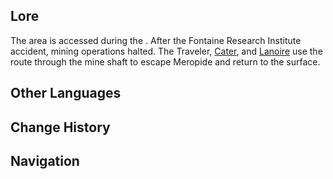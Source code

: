 {{Location Infobox
|image        = Arkhium Crystal Geode Mine Shaft.png
|type         = Point of Interest
|map_level    = Fortress of Meropide: Abandoned Production Zone
|poi          = Abandoned Production Zone
|subarea      = Fortress of Meropide
|area         = Liffey Region
|subregion    = 
|region       = Fontaine
}}
{{Location Intro|description=The mine is filled with [[Arkhium]] crystal and is patrolled by [[Flying Energy Thief|Flying Energy Thieves]].}}
<!--
==Points of Interest==
{{Locations by Category Table|type=Points of Interest}}

==Quests==
{{Quests by Category List|Geode Mine Shaft Quests|heo=1}}

==NPCs==
* 
==Interactables==
===Interactable Name===
{{Dialogue Start}}
:''':''' {{tx}}
{{Dialogue End}}
--><!--
==Descriptions==
{{Description|}}
--><!--
==Soundtracks==
{{Soundtracks by Category Table|{{subst:#titleparts:{{subst:PAGENAME}}}} Soundtracks|header={{subst:#titleparts:{{subst:PAGENAME}}}}}}
-->
==Lore==
The area is accessed during the {{Quest|An Eye for an Eye}}. After the Fontaine Research Institute accident, mining operations halted. The Traveler, [[Cater]], and [[Lanoire]] use the route through the mine shaft to escape Meropide and return to the surface.
<!--
==Gallery==
<gallery>

</gallery>

==Video Guides==
{{EVT
|video   = 
|caption = 
}}
-->
==Other Languages==
{{Other Languages
|en      = Geode Mine Shaft
|zhs     = 晶簇矿坑道
|zhs_rm  = Jīngcù-kuàng Kēngdào
|zht     = 晶簇礦坑道
|zht_rm  = Jīngcù-kuàng Kēngdào
|zh_tl   = {{w|Druse (geology)|Drusy}} Ore Mine Shaft
|ja      = ジオード鉱坑道
|ja_rm   = Jioodo-kou Koudou
|ja_tl   = Geode Ore Mine Shaft
|ko      = 지오드 {{tt|갱도|坑道}}
|ko_tl   = Geode Mine
|es      = Túnel de Geoda
|es_tl   = Geode Tunnel
|fr      = Tunnel minier de géode
|fr_tl   = Geode Mine Tunnel
|ru      = Ствол жеодовой шахты
|ru_tl   = Geode Mine Shaft
|th      = อุโมงค์เหมืองคริสตัล
|th_rm   = 
|th_tl   = 
|vi      = Đường Hầm Mỏ Tinh Thể
|vi_tl   = 
|de      = Geoden-Tunnel
|de_tl   = Geode Tunnel
|id      = Tambang Geode
|id_tl   = Geode Mine
|pt      = Poço da Mina de Geodes
|pt_tl   = 
|tr      = Jeod Maden Kuyusu
|tr_tl   = 
|it      = Tunnel dei geodi
|it_tl   = 
}}

==Change History==
{{Change History|4.1}}

==Navigation==
{{PoI Navbox|Fontaine}}